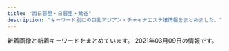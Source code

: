 ```yaml
---
title: "西日暮里・日暮里・鶯谷"
description: "キーワード別にの巨乳アジアン・チャイナエステ嬢情報をまとめました。"
---
```


新着画像と新着キーワードをまとめています。
2021年03月09日の情報です。

<DmmAffiliateIns />
<KeywordTable
  shops={
    [
    {
        "keywords": {
            "84": 2,
            "E": 1,
            "C": 1,
            "D": 9,
            "86": 7,
            "87": 1,
            "85": 1
        },
        "img_links": [
            "http://chou.ies.bz/images/top.png",
            "http://chou.ies.bz/images/n3.png",
            "http://chou.ies.bz/photos/sites/85/2019/07/2019070106330942.jpg",
            "http://chou.ies.bz/images/s_link.png",
            "http://chou.ies.bz/photos/sites/85/2019/07/2019070106320474.jpg",
            "http://chou.ies.bz/photos/sites/85/2019/07/2019070106340260.jpg",
            "http://chou.ies.bz/photos/sites/85/2020/10/2020100610383828.jpg",
            "http://chou.ies.bz/photos/sites/85/2020/12/2020120204265615.jpg",
            "http://chou.ies.bz/photos/sites/85/2020/12/2020121802483415.jpg",
            "http://chou.ies.bz/photos/sites/85/2019/07/2019070106333414.jpg",
            "http://chou.ies.bz/photos/sites/85/2019/12/2019120602315853.jpg",
            "http://chou.ies.bz/photos/sites/85/2020/10/2020100610370157.jpg",
            "http://chou.ies.bz/images/s1.png",
            "http://chou.ies.bz/images/n1.jpg",
            "http://chou.ies.bz/photos/sites/85/2019/06/2019062803491517.jpg",
            "http://chou.ies.bz/images/s3.png",
            "http://chou.ies.bz/images/s_pick.png",
            "http://chou.ies.bz/images/s_staff.jpg",
            "http://chou.ies.bz/images/s_news.png",
            "http://chou.ies.bz/images/mobile.png",
            "http://chou.ies.bz/photos/sites/85/2020/12/2020120204150858.jpg",
            "http://chou.ies.bz/photos/sites/85/2019/07/2019070509385227.jpg"
        ],
        "station": "JR\u897f\u65e5\u66ae\u91cc\u99c5",
        "name": "\u706f\u308a\u5c4b",
        "url": "http://chou.ies.bz/"
    },
    {
        "keywords": {},
        "url": "http://www.relax-mirai.info/",
        "img_links": [
            "http://www.relax-mirai.info/images/m03.jpg",
            "http://www.relax-mirai.info/images/risa1.jpg",
            "http://www.relax-mirai.info/gals/risa1.jpg",
            "http://www.relax-mirai.info/i/images/momo1.jpg",
            "http://www.relax-mirai.info/gals/aki1.jpg",
            "http://www.relax-mirai.info/images/m04.jpg",
            "http://www.relax-mirai.info/i/120/sayuri1.jpg",
            "http://www.relax-mirai.info/images/m02.jpg",
            "http://www.relax-mirai.info/gals/kaka1.jpg",
            "http://www.relax-mirai.info/images/sayuri1.jpg",
            "http://www.relax-mirai.info/images/momo1.jpg",
            "http://www.relax-mirai.info/images/info01.jpg",
            "http://www.relax-mirai.info/images/info02.jpg",
            "http://www.relax-mirai.info/images/qr.jpg",
            "http://www.relax-mirai.info/i/images/sayuri1.jpg",
            "http://www.relax-mirai.info/gals/emi1.jpg"
        ],
        "name": "\u672a\u6765",
        "station": "\u65e5\u66ae\u91cc\u99c5\u6771\u53e3"
    },
    {
        "url": "http://es-rlx.com/",
        "img_links": [
            "http://es-rlx.com/img/youtube.jpg",
            "http://es-rlx.com/img/ttl_staff.png",
            "http://es-rlx.com/img/access/roaddm.png",
            "http://es-rlx.com/img/ttl_rec.png",
            "http://es-rlx.com/staff/sakura/01.jpg",
            "http://es-rlx.com/img/ttl_tnew.png",
            "http://es-rlx.com/staff/minami/01mb.jpg",
            "http://es-rlx.com/img/ttl_mobile.png",
            "http://es-rlx.com/i/files/homeimg.jpg",
            "http://es-rlx.com/img/access/road02.jpg",
            "http://es-rlx.com/img/ft_tel.png",
            "http://es-rlx.com/img/access/road01.jpg",
            "http://es-rlx.com/staff/minami/01.jpg",
            "http://es-rlx.com/img/access/kanban.png",
            "http://es-rlx.com/pic/top1.jpg",
            "http://es-rlx.com/staff/mai/01.jpg",
            "http://es-rlx.com/staff/anna/01.jpg",
            "http://es-rlx.com/staff/sakura/01mb.jpg",
            "http://es-rlx.com/pic/head.png",
            "http://es-rlx.com/staff/mai/01mb.jpg",
            "http://es-rlx.com/pic/top3.jpg",
            "http://es-rlx.com/img/access/road04.jpg",
            "http://es-rlx.com/img/access/road03.jpg",
            "http://es-rlx.com/staff/yuki/01.jpg",
            "http://es-rlx.com/staff/yuki/01mb.jpg",
            "http://es-rlx.com/staff/rumi/01mb.jpg",
            "http://es-rlx.com/pic/top2.jpg",
            "http://es-rlx.com/staff/rumi/01.jpg",
            "http://es-rlx.com/staff/anna/01mb.jpg"
        ],
        "keywords": {
            "C": 21
        },
        "name": "\u5065\u7f8e\u5802",
        "station": "JR\u9daf\u8c37\u99c5\u5317\u53e3"
    },
    {
        "name": "\u7e01",
        "keywords": {
            "C": 6
        },
        "station": "JR\u65e5\u66ae\u91cc\u99c5\u6771\u53e3",
        "url": "http://www.en-nippori.net/",
        "img_links": [
            "http://www.en-nippori.net/image/therapist/06.jpg",
            "http://www.en-nippori.net/image/mainparts/images/navi01_02.jpg",
            "http://www.en-nippori.net/image/therapist/03.jpg",
            "http://www.en-nippori.net/image/therapist/04.jpg",
            "http://www.en-nippori.net/image/mainparts/images/navi01_06.jpg",
            "http://www.en-nippori.net/image/mainparts/images/navi01_04.jpg",
            "http://www.en-nippori.net/image/therapist/02.jpg",
            "http://www.en-nippori.net/image/therapist/01.jpg",
            "http://www.en-nippori.net/image/mainparts/main.jpg",
            "http://www.en-nippori.net/image/mainparts/images/navi01_03.jpg",
            "http://www.en-nippori.net/image/mainparts/images/navi01_05.jpg",
            "http://www.en-nippori.net/image/mainparts/images/navi01_07.jpg",
            "http://www.en-nippori.net/image/index/top.jpg"
        ]
    },
    {
        "station": "JR\u65e5\u66ae\u91cc\u99c5\u5357\u53e3",
        "keywords": {
            "85": 5,
            "D": 20,
            "86": 15
        },
        "name": "\u6843",
        "url": "http://momo.tyo.cm/",
        "img_links": [
            "http://momo.tyo.cm/photos/sites/53/2021/02/2021021607405730.jpg",
            "http://momo.tyo.cm/images/top_slider02.jpg",
            "http://momo.tyo.cm/images/top_slider01.jpg",
            "http://momo.tyo.cm/images/tit01.png",
            "http://momo.tyo.cm/photos/sites/53/2021/02/2021021607405658.jpg",
            "http://momo.tyo.cm/photos/sites/53/2021/02/2021021607405578.jpg",
            "http://momo.tyo.cm/images/tit_com02.png",
            "http://momo.tyo.cm/images/nav_link01.png",
            "http://momo.tyo.cm/images/news.png",
            "http://momo.tyo.cm/images/nav_link06.png",
            "http://momo.tyo.cm/images/tit04.png",
            "http://momo.tyo.cm/images/pagetop.png",
            "http://momo.tyo.cm/images/tit03.png",
            "http://momo.tyo.cm/images/nav_link05.png",
            "http://momo.tyo.cm/images/tit_com01.png",
            "http://momo.tyo.cm/photos/sites/53/2021/02/2021021607405882.jpg",
            "http://momo.tyo.cm/images/nav_link04.png",
            "http://momo.tyo.cm/images/bg_pick.png",
            "http://momo.tyo.cm/images/tit05.png",
            "http://momo.tyo.cm/images/tit_staff.png",
            "http://momo.tyo.cm/images/nav_link03.png",
            "http://momo.tyo.cm/images/tit_com.png",
            "http://momo.tyo.cm/images/border01.png",
            "http://momo.tyo.cm/images/tit_com04.png",
            "http://momo.tyo.cm/images/tit_link01.png",
            "http://momo.tyo.cm/images/tit_com05.png",
            "http://momo.tyo.cm/images/nav_link02.png",
            "http://momo.tyo.cm/images/tit02.png",
            "http://momo.tyo.cm/images/tit_com03.png",
            "http://momo.tyo.cm/images/border02.png"
        ]
    },
    {
        "keywords": {
            "D": 9,
            "E": 1,
            "86": 10
        },
        "station": "JR\u65e5\u66ae\u91cc\u99c5\u6771\u53e3",
        "name": "\u548c\u5408 \u308f\u3054\u3046",
        "img_links": [
            "http://esthe-aroma.red/images/r3.jpg",
            "http://esthe-aroma.red/images/cg05.jpg",
            "http://esthe-aroma.red/images/cg09.jpg",
            "http://esthe-aroma.red/images/cg11.jpg",
            "http://esthe-aroma.red/images/cg01.jpg",
            "http://esthe-aroma.red/images/cg03.jpg",
            "http://esthe-aroma.red/images/cg08.jpg",
            "http://esthe-aroma.red/images/cg04.jpg",
            "http://esthe-aroma.red/images/r2.jpg",
            "http://esthe-aroma.red/images/cg02.jpg",
            "http://esthe-aroma.red/images/imm.jpg",
            "http://esthe-aroma.red/images/cg00.jpg",
            "http://esthe-aroma.red/images/sruru.jpg",
            "http://esthe-aroma.red/images/precau.png",
            "http://esthe-aroma.red/link/menlog.jpg",
            "http://esthe-aroma.red/images/kan.jpg",
            "http://esthe-aroma.red/images/r4.jpg",
            "http://esthe-aroma.red/images/news.png",
            "http://esthe-aroma.red/images/top.png",
            "http://esthe-aroma.red/images/evetop.png",
            "http://esthe-aroma.red/images/cg10.jpg",
            "http://esthe-aroma.red/images/r1.jpg",
            "http://esthe-aroma.red/images/rec.png",
            "http://esthe-aroma.red/images/cg06.jpg",
            "http://esthe-aroma.red/images/cg07.jpg",
            "http://esthe-aroma.red/images/staff_s.png"
        ],
        "url": "http://esthe-aroma.red/"
    },
    {
        "img_links": [
            "http://www.mac-riraku106.xyz/uploads/200317/1-20031G44235R7.jpg",
            "http://www.mac-riraku106.xyz/static/picture/2.jpg",
            "http://www.mac-riraku106.xyz/uploads/191008/1-19100Q5451M20.jpg",
            "http://www.mac-riraku106.xyz/static/picture/call.png",
            "http://www.mac-riraku106.xyz/uploads/200310/1-200310130925920.jpg",
            "http://www.mac-riraku106.xyz/uploads/190723/25-1.jpg",
            "http://www.mac-riraku106.xyz/uploads/190926/1-1Z926131R6102.jpg",
            "http://www.mac-riraku106.xyz/uploads/191106/1-191106092J62Y.jpg",
            "http://www.mac-riraku106.xyz/uploads/191106/1-191106092T0531.jpg",
            "http://www.mac-riraku106.xyz/uploads/200325/1-2003251H340B9.jpg",
            "http://www.mac-riraku106.xyz/uploads/200801/1-200P1110412514.jpg",
            "http://www.mac-riraku106.xyz/uploads/200310/1-200310130Z0421.jpg",
            "http://www.mac-riraku106.xyz/uploads/191209/1-191209122ZY50.jpg",
            "http://www.mac-riraku106.xyz/uploads/190723/33-1.jpg",
            "http://www.mac-riraku106.xyz/uploads/200501/1-200501145002a7.jpg",
            "http://www.mac-riraku106.xyz/uploads/200818/1-200QQ554231G.jpg",
            "http://www.mac-riraku106.xyz/uploads/200818/1-200QQ5535E92.jpg",
            "http://www.mac-riraku106.xyz/static/picture/top-img02.png",
            "http://www.mac-riraku106.xyz/uploads/200501/1-200501125300127.jpg",
            "http://www.mac-riraku106.xyz/static/picture/1.jpg",
            "http://www.mac-riraku106.xyz/uploads/191106/1-191106092S0357.jpg",
            "http://www.mac-riraku106.xyz/uploads/190723/23-2.jpg",
            "http://www.mac-riraku106.xyz/uploads/190723/1-1.jpg",
            "http://www.mac-riraku106.xyz/uploads/200818/1-200QQ55415J4.jpg",
            "http://www.mac-riraku106.xyz/uploads/200310/1-20031013091I08.jpg",
            "http://www.mac-riraku106.xyz/uploads/200501/1-200501125251121.jpg",
            "http://www.mac-riraku106.xyz/uploads/190723/23-1.jpg",
            "http://www.mac-riraku106.xyz/uploads/190826/1-1ZR6144611E0.jpg",
            "http://www.mac-riraku106.xyz/uploads/191209/1-1912091229204E.jpg",
            "http://www.mac-riraku106.xyz/static/picture/michi01.png",
            "http://www.mac-riraku106.xyz/static/picture/michi02.png",
            "http://www.mac-riraku106.xyz/uploads/191008/1-19100Q5453V63.jpg",
            "http://www.mac-riraku106.xyz/uploads/191128/1-19112Q3111UF.jpg",
            "http://www.mac-riraku106.xyz/uploads/200317/1-20031G4420c38.jpg",
            "http://www.mac-riraku106.xyz/uploads/200501/1-200501145011C2.jpg",
            "http://www.mac-riraku106.xyz/uploads/190906/1-1ZZ612503C39.jpg",
            "http://www.mac-riraku106.xyz/uploads/191128/1-19112Q3102OP.jpg",
            "http://www.mac-riraku106.xyz/uploads/191128/1-19112Q31009521.jpg",
            "http://www.mac-riraku106.xyz/uploads/191219/1-191219124141563.jpg",
            "http://www.mac-riraku106.xyz/uploads/190926/1-1Z926131T2408.jpg",
            "http://www.mac-riraku106.xyz/uploads/190723/1-2.jpg",
            "http://www.mac-riraku106.xyz/static/picture/top-img09.png",
            "http://www.mac-riraku106.xyz/uploads/190723/23-3.jpg",
            "http://www.mac-riraku106.xyz/uploads/191209/1-191209123459153.jpg",
            "http://www.mac-riraku106.xyz/uploads/190826/1-1ZR614462Qa.jpg",
            "http://www.mac-riraku106.xyz/static/picture/top-img03.png",
            "http://www.mac-riraku106.xyz/uploads/200501/1-200501144951148.jpg",
            "http://www.mac-riraku106.xyz/uploads/190906/1-1ZZ6125225A4.jpg",
            "http://www.mac-riraku106.xyz/uploads/190723/30-1.jpg",
            "http://www.mac-riraku106.xyz/uploads/190723/10-1.jpg",
            "http://www.mac-riraku106.xyz/uploads/200801/1-200P1110631926.jpg",
            "http://www.mac-riraku106.xyz/uploads/200608/1-20060Q02506204.jpg",
            "http://www.mac-riraku106.xyz/uploads/200608/1-20060Q0251EY.jpg",
            "http://www.mac-riraku106.xyz/uploads/200325/1-2003251H312V4.jpg",
            "http://www.mac-riraku106.xyz/uploads/190723/10-2.jpg",
            "http://www.mac-riraku106.xyz/uploads/190723/21-1.jpg",
            "http://www.mac-riraku106.xyz/static/picture/tel.png",
            "http://www.mac-riraku106.xyz/uploads/200801/1-200P1110A4M2.jpg",
            "http://www.mac-riraku106.xyz/uploads/200501/1-200501125150516.jpg",
            "http://www.mac-riraku106.xyz/static/picture/top-img01.png",
            "http://www.mac-riraku106.xyz/uploads/190723/34-1.jpg",
            "http://www.mac-riraku106.xyz/uploads/191219/1-19121912423J29.jpg",
            "http://www.mac-riraku106.xyz/uploads/200317/1-20031G44220J0.jpg",
            "http://www.mac-riraku106.xyz/uploads/200501/1-200501125159161.jpg"
        ],
        "name": "\u306f\u305f\u3061",
        "station": "JR\u65e5\u66ae\u91cc\u99c5\u5357\u53e3",
        "url": "http://www.mac-riraku106.xyz/",
        "keywords": {
            "C": 19,
            "F": 3,
            "94": 3,
            "86": 19,
            "D": 47,
            "85": 15,
            "E": 6
        }
    },
    {
        "name": "\u685c\u306e\u5bb6",
        "keywords": {},
        "station": "JR\u9daf\u8c37\u99c5\u5317\u53e3",
        "url": "http://www.es-ms.work/",
        "img_links": [
            "http://www.es-ms.work/images/int2.jpg",
            "http://www.es-ms.work/images/rec2.jpg",
            "http://www.es-ms.work/img/rina1.jpg",
            "http://www.es-ms.work/staff/kaya.jpg",
            "http://www.es-ms.work/images/ac1.jpg",
            "http://www.es-ms.work/images/interior_t.jpg",
            "http://www.es-ms.work/images/news.jpg",
            "http://www.es-ms.work/images/rec1.jpg",
            "http://www.es-ms.work/images/2.jpg",
            "http://www.es-ms.work/images/1.jpg",
            "http://www.es-ms.work/staff/sayuri.jpg",
            "http://www.es-ms.work/images/3.jpg",
            "http://www.es-ms.work/images/tg.jpg",
            "http://www.es-ms.work/staff/rina.jpg",
            "http://www.es-ms.work/img/sayuri1.jpg",
            "http://www.es-ms.work/images/int1.jpg",
            "http://www.es-ms.work/img/kaya1.jpg",
            "http://www.es-ms.work/images/head.jpg",
            "http://www.es-ms.work/images/s1.png",
            "http://www.es-ms.work/images/staff_t.jpg",
            "http://www.es-ms.work/images/sys.jpg"
        ]
    },
    {
        "station": "JR\u65e5\u66ae\u91cc\u99c5\u6771\u53e3",
        "name": "\u9e97\u4eba",
        "keywords": {},
        "img_links": [],
        "url": "http://reijin.xyz.mn/"
    },
    {
        "station": "JR\u897f\u65e5\u66ae\u91cc\u99c5",
        "name": "\u3075\u308f\u3075\u308f",
        "url": "http://flowerscent.este.work/",
        "img_links": [
            "http://flowerscent.este.work/head_3_4691_1556258938113847.png",
            "http://flowerscent.este.work/2/uploadimg/1599833697.jpg",
            "http://flowerscent.este.work/head_1_4691_1553674270167089.png",
            "http://flowerscent.este.work/head_2_4691_1553674270815382.png",
            "http://flowerscent.este.work/2/uploadimg/1600260826.jpg"
        ],
        "keywords": {
            "83": 36,
            "87": 12,
            "E": 12,
            "C": 36,
            "86": 12,
            "D": 12
        }
    },
    {
        "url": "http://massage-aroma.pink/",
        "img_links": [
            "http://massage-aroma.pink/images/cg061.jpg",
            "http://massage-aroma.pink/images/cg10.jpg",
            "http://massage-aroma.pink/images/nav-005.png",
            "http://massage-aroma.pink/images/nav-006.png",
            "http://massage-aroma.pink/images/cg05.jpg",
            "http://massage-aroma.pink/images/nav-004.png",
            "http://massage-aroma.pink/images/cg07.jpg",
            "http://massage-aroma.pink/images/cg02.jpg",
            "http://massage-aroma.pink/images/nav-001.png",
            "http://massage-aroma.pink/images/cg06.jpg",
            "http://massage-aroma.pink/images/cg09.jpg",
            "http://massage-aroma.pink/images/top001.png",
            "http://massage-aroma.pink/images/tel.png",
            "http://massage-aroma.pink/images/nav-002.png",
            "http://massage-aroma.pink/images/cg03.jpg",
            "http://massage-aroma.pink/images/cg011.jpg",
            "http://massage-aroma.pink/images/cg04.jpg",
            "http://massage-aroma.pink/images/cg01.jpg",
            "http://massage-aroma.pink/images/nav-003.png",
            "http://massage-aroma.pink/images/no.png",
            "http://massage-aroma.pink/images/cg08.jpg"
        ],
        "station": "JR\u65e5\u66ae\u91cc\u99c5\u6771\u53e3",
        "keywords": {
            "D": 10,
            "86": 10
        },
        "name": "\u30d1\u30b8\u30e3\u30de"
    },
    {
        "keywords": {},
        "img_links": [
            "http://es-minami.com/gals/mika2.jpg",
            "http://www.es-minami.com/img/sayuri2.jpg",
            "http://es-minami.com/images/sayuri1.jpg",
            "http://es-minami.com/gals/sayuri2.jpg",
            "http://www.es-minami.com/img/yuki1.jpg",
            "http://www.es-minami.com/img/sayuri1.jpg",
            "http://www.es-minami.com/img/riri1.jpg",
            "http://www.es-minami.com/images/news.png",
            "http://www.es-minami.com/gals/nana1.jpg",
            "http://www.es-minami.com/gals/mika1.jpg",
            "http://es-minami.com/gals/mika1.jpg",
            "http://www.es-minami.com/img/mika1.jpg",
            "http://es-minami.com/gals/riri1.jpg",
            "http://www.es-minami.com/gals/mika2.jpg",
            "http://www.es-minami.com/gals/riri1.jpg",
            "http://es-minami.com/images/riri1.jpg",
            "http://es-minami.com/images/rika1.jpg",
            "http://www.es-minami.com/images/staff-bar.png",
            "http://www.es-minami.com/images/mika2.jpg",
            "http://es-minami.com/images/mika1.jpg",
            "http://www.es-minami.com/images/nana1.jpg",
            "http://www.es-minami.com/img/mika2.jpg",
            "http://www.es-minami.com/images/yuki1.jpg",
            "http://es-minami.com/gals/sayuri1.jpg",
            "http://es-minami.com/images/mika2.jpg",
            "http://es-minami.com/images/yuki1.jpg",
            "http://es-minami.com/gals/sakura1.jpg",
            "http://www.es-minami.com/gals/rika1.jpg",
            "http://es-minami.com/images/pick_staff6.jpg",
            "http://es-minami.com/img/riri1.jpg",
            "http://es-minami.com/img/sayuri1.jpg",
            "http://www.es-minami.com/img/nana1.jpg",
            "http://www.es-minami.com/images/riri1.jpg",
            "http://es-minami.com/img/yuki1.jpg",
            "http://es-minami.com/gals/nana1.jpg",
            "http://www.es-minami.com/images/mika1.jpg",
            "http://www.es-minami.com/images/mobole.png",
            "http://www.es-minami.com/gals/yuki1.jpg",
            "http://www.es-minami.com/images/sayuri2.jpg",
            "http://es-minami.com/img/nana1.jpg",
            "http://www.es-minami.com/gals/sakura1.jpg",
            "http://es-minami.com/img/mika1.jpg",
            "http://es-minami.com/img/mika2.jpg",
            "http://www.es-minami.com/gals/sayuri1.jpg",
            "http://es-minami.com/img/sayuri2.jpg",
            "http://es-minami.com/images/staff-bar.png",
            "http://www.es-minami.com/gals/sayuri2.jpg",
            "http://www.es-minami.com/images/pick_staff6.jpg",
            "http://www.es-minami.com/images/sayuri1.jpg",
            "http://es-minami.com/images/news.png",
            "http://es-minami.com/images/nana1.jpg",
            "http://es-minami.com/images/mobole.png",
            "http://es-minami.com/images/sayuri2.jpg",
            "http://www.es-minami.com/images/rika1.jpg",
            "http://es-minami.com/gals/rika1.jpg",
            "http://es-minami.com/gals/yuki1.jpg"
        ],
        "url": "http://es-minami.com/",
        "name": "\u307f\u306a\u307f",
        "station": "JR\u65e5\u66ae\u91cc\u99c5\u6771\u53e3"
    },
    {
        "name": "\u3082\u307f\u306e\u6728",
        "station": "\u753a\u5c4b\u99c51\u756a\u51fa\u53e3",
        "url": "https://mominoki.tyo.ac/",
        "img_links": [
            "https://mominoki.tyo.ac/photos/sites/41/2020/09/2020092804344859.jpg",
            "https://mominoki.tyo.ac/images/themes/pink/s_link.png",
            "https://mominoki.tyo.ac/images/themes/pink/s_news.png",
            "https://mominoki.tyo.ac/photos/sites/41/2020/09/2020092801595154.jpg",
            "https://mominoki.tyo.ac/images/room4.jpg",
            "https://mominoki.tyo.ac/images/themes/pink/s_staff.png",
            "https://mominoki.tyo.ac/images/room2.jpg",
            "https://mominoki.tyo.ac/images/themes/pink/s_newface.png",
            "https://mominoki.tyo.ac/images/themes/pink/r3.jpg",
            "https://mominoki.tyo.ac/photos/sites/41/2020/09/2020092810535583.jpg",
            "https://mominoki.tyo.ac/images/themes/pink/line.png",
            "https://mominoki.tyo.ac/images/themes/pink/s_ranking.png",
            "https://mominoki.tyo.ac/images/themes/pink/no1.png",
            "https://mominoki.tyo.ac/photos/sites/41/2020/09/2020092804344656.jpg",
            "https://mominoki.tyo.ac/images/themes/pink/no2.png",
            "https://mominoki.tyo.ac/images/room1.jpg",
            "https://mominoki.tyo.ac/images/room3.jpg",
            "https://mominoki.tyo.ac/photos/sites/41/2020/09/2020092804344750.jpg",
            "https://mominoki.tyo.ac/images/themes/pink/mobile.jpg",
            "https://mominoki.tyo.ac/photos/sites/41/2021/03/2021030408584133.jpg",
            "https://mominoki.tyo.ac/photos/sites/41/2021/03/202103040858470.jpg",
            "https://mominoki.tyo.ac/images/themes/pink/s_pickup.png",
            "https://mominoki.tyo.ac/photos/sites/41/2020/11/2020111401222038.jpg"
        ],
        "keywords": {
            "83": 4,
            "E": 4,
            "D": 20,
            "C": 19,
            "87": 8,
            "85": 12,
            "86": 4
        }
    },
    {
        "name": "\u6797\u30de\u30c3\u30b5\u30fc\u30b8",
        "keywords": {},
        "station": "JR\u65e5\u66ae\u91cc\u99c5",
        "img_links": [
            "http://www.night.ne.jp/tokyo/hayasi/img/view_4.jpg",
            "http://www.night.ne.jp/nightnet/img/16.jpg",
            "http://www.night.ne.jp/nightnet/img/3.jpg",
            "http://www.night.ne.jp/nightnet/img/15.jpg",
            "http://www.night.ne.jp/tokyo/hayasi/img/view_6.jpg",
            "http://www.night.ne.jp/tokyo/hayasi/img/index.jpg",
            "http://www.night.ne.jp/nightnet/img/7.jpg",
            "http://www.night.ne.jp/tokyo/hayasi/img/view_1.jpg",
            "http://www.night.ne.jp/nightnet/img/6.jpg",
            "http://www.night.ne.jp/_format/P/img/whats_news.jpg",
            "http://www.night.ne.jp/tokyo/hayasi/img/view_2.jpg",
            "http://www.night.ne.jp/nightnet/img/17.jpg",
            "http://www.night.ne.jp/_format/W/img/whats_view.jpg",
            "http://www.night.ne.jp/nightnet/img/9.jpg",
            "http://www.night.ne.jp/_format/P/img/over_msg_01.jpg",
            "http://www.night.ne.jp/_format/P/img/index_enter_1.jpg",
            "http://www.night.ne.jp/tokyo/hayasi/img/index_top.jpg",
            "http://www.night.ne.jp/tokyo/hayasi/img_staff/g_7181.jpg",
            "http://www.night.ne.jp/nightnet/img/5.jpg",
            "http://www.night.ne.jp/nightnet/img/10.jpg",
            "http://www.night.ne.jp/tokyo/hayasi/img/qr_code.jpg",
            "http://www.night.ne.jp/tokyo/hayasi/img/view_3.jpg",
            "http://www.night.ne.jp/_format/P/img/over_msg_02.jpg",
            "http://www.night.ne.jp/nightnet/img/13.jpg",
            "http://www.night.ne.jp/nightnet/img/4.jpg",
            "http://www.night.ne.jp/nightnet/img/14.jpg",
            "http://www.night.ne.jp/nightnet/img/2.jpg",
            "http://www.night.ne.jp/nightnet/img/8.jpg",
            "http://www.night.ne.jp/nightnet/img/1.jpg",
            "http://www.night.ne.jp/nightnet/img/12a.jpg",
            "http://www.night.ne.jp/tokyo/hayasi/img/view_5.jpg",
            "http://www.night.ne.jp/nightnet/img/11.jpg",
            "http://www.night.ne.jp/tokyo/hayasi/img/index_view.jpg"
        ],
        "url": "http://www.night.ne.jp/tokyo/hayasi/"
    },
    {
        "keywords": {},
        "name": "\u307b\u307b\u3048\u307f",
        "img_links": [
            "http://www.hohoemi.es-relax.info/images/162-1.jpg",
            "http://www.hohoemi.es-relax.info/i/room/r01.jpg",
            "http://www.hohoemi.es-relax.info/images/r05.jpg",
            "http://www.hohoemi.es-relax.info/images/r04.jpg",
            "http://www.hohoemi.es-relax.info/gals/nana1.jpg",
            "http://www.hohoemi.es-relax.info/images/img04.jpg",
            "http://www.hohoemi.es-relax.info/gals/egao1.jpg",
            "http://www.hohoemi.es-relax.info/images/nanami1.jpg",
            "http://www.hohoemi.es-relax.info/gals/mirai1.jpg",
            "http://www.hohoemi.es-relax.info/images/r02.jpg",
            "http://www.hohoemi.es-relax.info/gals/karin1.jpg",
            "http://www.hohoemi.es-relax.info/gals/yuyu1.jpg",
            "http://www.hohoemi.es-relax.info/i/room/r04.jpg",
            "http://www.hohoemi.es-relax.info/gals/nanami1.jpg",
            "http://www.hohoemi.es-relax.info/images/img03.jpg",
            "http://www.hohoemi.es-relax.info/i/room/r03.jpg",
            "http://www.hohoemi.es-relax.info/gals/monika1.jpg",
            "http://www.hohoemi.es-relax.info/images/img02.jpg",
            "http://www.hohoemi.es-relax.info/gals/yuri1.jpg",
            "http://www.hohoemi.es-relax.info/images/r03.jpg",
            "http://www.hohoemi.es-relax.info/images/r01.jpg",
            "http://www.hohoemi.es-relax.info/gals/rika1.jpg",
            "http://www.hohoemi.es-relax.info/i/room/r02.jpg",
            "http://www.hohoemi.es-relax.info/images/newsbar.jpg"
        ],
        "url": "http://www.hohoemi.es-relax.info/",
        "station": "JR\u897f\u65e5\u66ae\u91cc\u99c5"
    },
    {
        "url": "http://lapis.tyo.cm/",
        "station": "JR\u9daf\u8c37\u99c5\u5317\u53e3",
        "keywords": {
            "83": 4,
            "D": 16,
            "87": 4,
            "86": 8
        },
        "name": "\u30e9\u30d4\u30b9",
        "img_links": [
            "http://lapis.tyo.cm/images/mobile.jpg",
            "http://lapis.tyo.cm/photos/sites/75/2021/01/2021010407562697.jpg",
            "http://lapis.tyo.cm/images/s_pick.jpg",
            "http://lapis.tyo.cm/images/s_face.jpg",
            "http://lapis.tyo.cm/images/top.png",
            "http://lapis.tyo.cm/photos/sites/75/2021/01/2021010407562482.jpg",
            "http://lapis.tyo.cm/images/nbj1.jpg",
            "http://lapis.tyo.cm/images/s_staff.jpg",
            "http://lapis.tyo.cm/images/s_link.jpg",
            "http://lapis.tyo.cm/images/new.jpg",
            "http://lapis.tyo.cm/images/nbj3.jpg",
            "http://lapis.tyo.cm/images/pick_bj1.jpg",
            "http://lapis.tyo.cm/images/pick_bj3.jpg",
            "http://lapis.tyo.cm/photos/sites/75/2021/01/2021010407562290.jpg",
            "http://lapis.tyo.cm/images/s_blog.jpg",
            "http://lapis.tyo.cm/photos/sites/75/2021/01/2021010407562324.jpg"
        ]
    },
    {
        "url": "http://onkyoukou.tyo.cm/",
        "name": "\u6e29\u99a8\u6e2f-\u304a\u3093\u304d\u3087\u3046\u3053\u3046-",
        "img_links": [
            "http://onkyoukou.tyo.cm/images/s_pick.jpg",
            "http://onkyoukou.tyo.cm/images/s_staff1.jpg",
            "http://onkyoukou.tyo.cm/images/mobile.jpg",
            "http://onkyoukou.tyo.cm/images/n3.jpg",
            "http://onkyoukou.tyo.cm/images/face_bj.jpg",
            "http://onkyoukou.tyo.cm/photos/sites/88/2017/03/staff2.jpg",
            "http://onkyoukou.tyo.cm/images/face_bj3.jpg",
            "http://onkyoukou.tyo.cm/photos/sites/88/2017/03/staff1.jpg",
            "http://onkyoukou.tyo.cm/images/nbj3.jpg",
            "http://onkyoukou.tyo.cm/images/line.jpg",
            "http://onkyoukou.tyo.cm/photos/sites/88/2017/03/staff4.jpg",
            "http://onkyoukou.tyo.cm/images/top.png",
            "http://onkyoukou.tyo.cm/images/s_mobile.jpg",
            "http://onkyoukou.tyo.cm/images/acc3.jpg",
            "http://onkyoukou.tyo.cm/images/n1.jpg",
            "http://onkyoukou.tyo.cm/images/s_face.jpg",
            "http://onkyoukou.tyo.cm/images/acc2.jpg",
            "http://onkyoukou.tyo.cm/images/acc1.jpg",
            "http://onkyoukou.tyo.cm/images/s_link.jpg",
            "http://onkyoukou.tyo.cm/images/s_staff.jpg",
            "http://onkyoukou.tyo.cm/images/s_news.jpg",
            "http://onkyoukou.tyo.cm/images/nbj1.jpg",
            "http://onkyoukou.tyo.cm/photos/sites/88/2020/03/2020030111163079.jpg"
        ],
        "keywords": {
            "86": 3,
            "87": 3,
            "C": 13,
            "88": 6
        },
        "station": "JR\u897f\u65e5\u66ae\u91cc\u99c5"
    },
    {
        "url": "http://www.ai-lian.work/",
        "name": "\u5fc3\u7f8e",
        "keywords": {},
        "img_links": [
            "http://www.ai-lian.work/images/ta.jpg",
            "http://www.ai-lian.work/images/sys1.jpg",
            "http://www.ai-lian.work/images/tel.jpg",
            "http://www.ai-lian.work/images/1.jpg",
            "http://www.ai-lian.work/images/news.jpg",
            "http://www.ai-lian.work/img/yui1.jpg",
            "http://www.ai-lian.work/images/3.jpg",
            "http://www.ai-lian.work/images/head.jpg",
            "http://www.ai-lian.work/images/line.png",
            "http://www.ai-lian.work/images/int1.jpg",
            "http://www.ai-lian.work/images/2.jpg",
            "http://www.ai-lian.work/images/rec1.jpg",
            "http://www.ai-lian.work/img/aya1.jpg",
            "http://www.ai-lian.work/images/interior_t.jpg",
            "http://www.ai-lian.work/images/mobile.jpg",
            "http://www.ai-lian.work/images/int2.jpg",
            "http://www.ai-lian.work/img/saya1.jpg",
            "http://www.ai-lian.work/images/staff_t.jpg"
        ],
        "station": "JR\u9daf\u8c37\u99c5\u5317\u53e3"
    },
    {
        "name": "\u30bd\u30d5\u30a3\u30a2",
        "url": "https://www.sofia-est.com/",
        "keywords": {
            "\u30bb\u30af\u30b7\u30fc": 24,
            "G": 2,
            "E": 1
        },
        "img_links": [
            "https://www.sofia-est.com/img/material/course_tanta1.png",
            "https://www.sofia-est.com/img/material/top_twitter.png",
            "https://www.sofia-est.com/img/material/mob_m4.jpg",
            "https://www.sofia-est.com/img/material/photo3.jpg",
            "https://www.sofia-est.com/img/material/noimg_m.jpg",
            "https://www.sofia-est.com/img/girl/main/s94_1.jpg",
            "https://www.sofia-est.com/img/girl/thumb/s56_2.jpg",
            "https://www.sofia-est.com/img/material/page3_subt1.png",
            "https://www.sofia-est.com/img/material/phototxt.jpg",
            "https://www.sofia-est.com/img/material/page2_subt1.png",
            "https://www.sofia-est.com/img/banner/koko_120x60.png",
            "https://www.sofia-est.com/img/material/mob_m1_rev1.jpg",
            "https://www.sofia-est.com/img/girl/thumb/s55_3.jpg",
            "https://www.sofia-est.com/img/girl/thumb/s99_2.jpg",
            "https://www.sofia-est.com/img/girl/thumb/s99_1.jpg",
            "https://www.sofia-est.com/img/material/photo4.jpg",
            "https://www.sofia-est.com/img/top/topslide20141211.jpg",
            "https://www.sofia-est.com/img/girl/thumb/s81_1.jpg",
            "https://www.sofia-est.com/img/girl/thumb/s92_2.jpg",
            "https://www.sofia-est.com/img/material/page8_subt1.png",
            "https://www.sofia-est.com/img/girl/main/s92_1.jpg",
            "https://www.sofia-est.com/img/material/movie_left_yaji.png",
            "https://www.sofia-est.com/img/girl/thumb/s89_2.jpg",
            "https://www.sofia-est.com/img/material/page6_subt1.png",
            "https://www.sofia-est.com/img/girl/thumb/s55_1.jpg",
            "https://www.sofia-est.com/img/material/mob_t1.jpg",
            "https://www.sofia-est.com/img/material/top_movie.png",
            "https://www.sofia-est.com/img/girl/thumb/s55_2.jpg",
            "https://www.sofia-est.com/img/material/top_about.png",
            "https://www.sofia-est.com/img/material/top_newface.png",
            "https://www.sofia-est.com/img/girl/pickup/pickup20190509222453.jpg",
            "https://www.sofia-est.com/img/girl/thumb/s85_3.jpg",
            "https://www.sofia-est.com/img/material/gm6_rollout.png",
            "https://www.sofia-est.com/img/girl/main/s81_1.jpg",
            "https://www.sofia-est.com/img/material/mob_t2.jpg",
            "https://www.sofia-est.com/img/girl/thumb/s57_1.jpg",
            "https://www.sofia-est.com/img/girl/thumb/s56_1.jpg",
            "https://www.sofia-est.com/img/girl/main/s108_1.jpg",
            "https://www.sofia-est.com/img/girl/thumb/s81_2.jpg",
            "https://www.sofia-est.com/img/material/page3_1_subt2.png",
            "https://www.sofia-est.com/img/material/hosi5.png",
            "https://www.sofia-est.com/img/material/page7_subt1.png",
            "https://www.sofia-est.com/img/material/mob_t4.jpg",
            "https://www.sofia-est.com/img/material/mob_m2_rev1.jpg",
            "https://www.sofia-est.com/img/material/coursepoint_rev2.png",
            "https://www.sofia-est.com/img/material/top_infomation.png",
            "https://www.sofia-est.com/img/girl/thumb/s85_2.jpg",
            "https://www.sofia-est.com/img/girl/main/s97_1.jpg",
            "https://www.sofia-est.com/img/material/movieicon.png",
            "https://www.sofia-est.com/img/girl/main/s84_1.jpg",
            "https://www.sofia-est.com/img/material/mob_m5.jpg",
            "https://www.sofia-est.com/img/girl/thumb/s85_1.jpg",
            "https://www.sofia-est.com/img/material/movie20141210.jpg",
            "https://www.sofia-est.com/img/material/iph.png",
            "https://www.sofia-est.com/img/top/topslide20141210.jpg",
            "https://www.sofia-est.com/img/material/mob_t5.jpg",
            "https://www.sofia-est.com/img/material/top_pickup.png",
            "https://www.sofia-est.com/img/material/page6_subt3.png",
            "https://www.sofia-est.com/img/girl/thumb/s81_5.jpg",
            "https://www.sofia-est.com/img/material/mob_m3_rev1.jpg",
            "https://www.sofia-est.com/img/girl/thumb/s84_1.jpg",
            "https://www.sofia-est.com/img/material/page3_1_subt1.png",
            "https://www.sofia-est.com/img/material/gm4_rollout.png",
            "https://www.sofia-est.com/img/girl/list/s100_list.jpg",
            "https://www.sofia-est.com/img/girl/list/s81_list.jpg",
            "https://www.sofia-est.com/img/girl/list/s57_list.jpg",
            "https://www.sofia-est.com/img/girl/main/s57_1.jpg",
            "https://www.sofia-est.com/img/material/page6_subt2.png",
            "https://www.sofia-est.com/img/girl/thumb/s89_1.jpg",
            "https://www.sofia-est.com/img/material/movie_right_yaji.png",
            "https://www.sofia-est.com/img/girl/pickup/pickup20191220093623.jpg",
            "https://www.sofia-est.com/img/material/noimg_b.jpg",
            "https://www.sofia-est.com/img/top/topslide20150918.jpg",
            "https://www.sofia-est.com/img/girl/thumb/s108_1.jpg",
            "https://www.sofia-est.com/img/girl/list/s111_list.jpg",
            "https://www.sofia-est.com/img/what/coupon202009.png",
            "https://www.sofia-est.com/img/material/photo5.jpg",
            "https://www.sofia-est.com/img/material/doublecourse_rev1.png",
            "https://www.sofia-est.com/img/girl/thumb/s94_2.jpg",
            "https://www.sofia-est.com/img/material/top_kodawariimg1.jpg",
            "https://www.sofia-est.com/img/material/pagetop_rollout.png",
            "https://www.sofia-est.com/img/girl/list/s92_list.jpg",
            "https://www.sofia-est.com/img/material/top_camp.png",
            "https://www.sofia-est.com/img/material/gm3_rollout.png",
            "https://www.sofia-est.com/img/girl/main/s111_1.jpg",
            "https://www.sofia-est.com/img/material/page5_subt2.png",
            "https://www.sofia-est.com/img/girl/list/s89_list.jpg",
            "https://www.sofia-est.com/img/material/sd_rt_btn.png",
            "https://www.sofia-est.com/img/material/gm1_rollout.png",
            "https://www.sofia-est.com/img/girl/main/s89_1.jpg",
            "https://www.sofia-est.com/img/material/top_news.png",
            "https://www.sofia-est.com/img/girl/pickup/pickup20191220093702.jpg",
            "https://www.sofia-est.com/img/girl/list/s56_list.jpg",
            "https://www.sofia-est.com/img/girl/pickup/pickup20200111122329.jpg",
            "https://www.sofia-est.com/img/material/photo8.jpg",
            "https://www.sofia-est.com/img/material/mobileqr.png",
            "https://www.sofia-est.com/img/girl/thumb/s97_1.jpg",
            "https://www.sofia-est.com/img/girl/thumb/s94_1.jpg",
            "https://www.sofia-est.com/img/material/page5_subt1.png",
            "https://www.sofia-est.com/img/girl/main/s85_1.jpg",
            "https://www.sofia-est.com/img/material/photo7.jpg",
            "https://www.sofia-est.com/img/girl/main/s99_1.jpg",
            "https://www.sofia-est.com/img/material/photobig.jpg",
            "https://www.sofia-est.com/img/material/course_tanta2.png",
            "https://www.sofia-est.com/img/girl/thumb/s84_2.jpg",
            "https://www.sofia-est.com/img/girl/main/s56_1.jpg",
            "https://www.sofia-est.com/img/girl/thumb/s97_2.jpg",
            "https://www.sofia-est.com/img/girl/list/s84_list.jpg",
            "https://www.sofia-est.com/img/girl/list/s99_list.jpg",
            "https://www.sofia-est.com/img/material/gm5_rollout.png",
            "https://www.sofia-est.com/img/material/mob_youtube.png",
            "https://www.sofia-est.com/img/girl/list/s97_list.jpg",
            "https://www.sofia-est.com/img/girl/main/s55_1.jpg",
            "https://www.sofia-est.com/img/material/photo2.jpg",
            "https://www.sofia-est.com/img/girl/list/s85_list.jpg",
            "https://www.sofia-est.com/img/girl/list/s108_list.jpg",
            "https://www.sofia-est.com/img/girl/thumb/s92_1.jpg",
            "https://www.sofia-est.com/img/material/photo1.jpg",
            "https://www.sofia-est.com/img/girl/thumb/s111_1.jpg",
            "https://www.sofia-est.com/img/girl/thumb/s81_3.jpg",
            "https://www.sofia-est.com/img/material/photo6.jpg",
            "https://www.sofia-est.com/img/material/top_kodawari.png",
            "https://www.sofia-est.com/img/material/gm2_rollout.png",
            "https://www.sofia-est.com/img/material/page4_subt2.png",
            "https://www.sofia-est.com/img/girl/mobilepickup/mobilepickup20200302124127.jpg",
            "https://www.sofia-est.com/img/material/page4_subt1.png",
            "https://www.sofia-est.com/img/material/courseoption_rev1.png",
            "https://www.sofia-est.com/img/girl/list/s55_list.jpg",
            "https://www.sofia-est.com/img/material/mob_t3.jpg",
            "https://www.sofia-est.com/img/girl/list/s94_list.jpg",
            "https://www.sofia-est.com/img/material/page8_subt2.png",
            "https://www.sofia-est.com/img/girl/thumb/s81_4.jpg",
            "https://www.sofia-est.com/img/material/yakusoku.png"
        ],
        "station": "JR\u65e5\u66ae\u91cc\u99c5\u5357\u53e3"
    }
]
}
/>
<DmmAffiliateScript />
